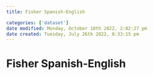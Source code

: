 ```yaml
---
title: Fisher Spanish-English

categories: ['dataset']
date modified: Monday, October 10th 2022, 2:02:27 pm
date created: Tuesday, July 26th 2022, 8:33:15 pm
---
```


# Fisher Spanish-English



